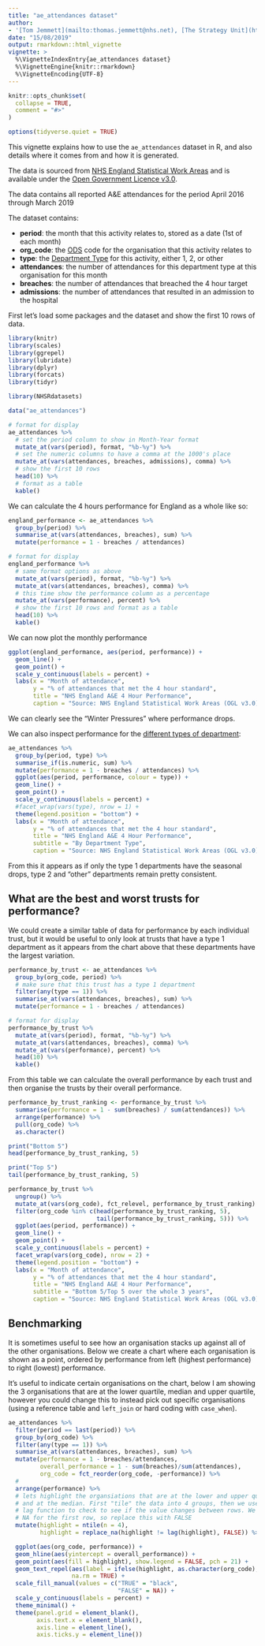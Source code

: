 ---
title: "ae_attendances dataset"
author:
- '[Tom Jemmett](mailto:thomas.jemmett@nhs.net), [The Strategy Unit](https://www.strategyunitwm.nhs.uk/)'
date: "15/08/2019"
output: rmarkdown::html_vignette
vignette: >
  %\VignetteIndexEntry{ae_attendances dataset}
  %\VignetteEngine{knitr::rmarkdown}
  %\VignetteEncoding{UTF-8}
---

```{r setup, include = FALSE}
knitr::opts_chunk$set(
  collapse = TRUE,
  comment = "#>"
)

options(tidyverse.quiet = TRUE)
```

This vignette explains how to use the `ae_attendances` dataset in R, and also
details where it comes from and how it is generated.

The data is sourced from [NHS England Statistical Work Areas](https://www.england.nhs.uk/statistics/statistical-work-areas/ae-waiting-times-and-activity/)
and is available under the [Open Government Licence v3.0](https://www.nationalarchives.gov.uk/doc/open-government-licence/version/3/).

The data contains all reported A&E attendances for the period April 2016 through
March 2019

The dataset contains:

- __period__: the month that this activity relates to, stored as a date (1st of each month)
- __org_code__: the [ODS](https://digital.nhs.uk/services/organisation-data-service)
code for the organisation that this activity relates to
- __type__: the [Department Type](https://digital.nhs.uk/services/organisation-data-service)
for this activity, either 1, 2, or other
- __attendances__: the number of attendances for this department type at this organisation
for this month
- __breaches__: the number of attendances that breached the 4 hour target
- __admissions__: the number of attendances that resulted in an admission to the
hospital

First let's load some packages and the dataset and show the first 10 rows of data.

```{r load data, message=TRUE, warning=TRUE}
library(knitr)
library(scales)
library(ggrepel)
library(lubridate)
library(dplyr)
library(forcats)
library(tidyr)

library(NHSRdatasets)

data("ae_attendances")

# format for display
ae_attendances %>%
  # set the period column to show in Month-Year format
  mutate_at(vars(period), format, "%b-%y") %>% 
  # set the numeric columns to have a comma at the 1000's place
  mutate_at(vars(attendances, breaches, admissions), comma) %>%
  # show the first 10 rows
  head(10) %>%
  # format as a table
  kable()
```

We can calculate the 4 hours performance for England as a whole like so:

```{r england performance}
england_performance <- ae_attendances %>%
  group_by(period) %>%
  summarise_at(vars(attendances, breaches), sum) %>%
  mutate(performance = 1 - breaches / attendances)

# format for display
england_performance %>% 
  # same format options as above
  mutate_at(vars(period), format, "%b-%y") %>% 
  mutate_at(vars(attendances, breaches), comma) %>%
  # this time show the performance column as a percentage
  mutate_at(vars(performance), percent) %>%
  # show the first 10 rows and format as a table
  head(10) %>%
  kable()
```

We can now plot the monthly performance

```{r england performance plot}
ggplot(england_performance, aes(period, performance)) +
  geom_line() +
  geom_point() +
  scale_y_continuous(labels = percent) +
  labs(x = "Month of attendance",
       y = "% of attendances that met the 4 hour standard",
       title = "NHS England A&E 4 Hour Performance",
       caption = "Source: NHS England Statistical Work Areas (OGL v3.0)")
```

We can clearly see the "Winter Pressures" where performance drops.

We can also inspect performance for the [different types of department](https://www.datadictionary.nhs.uk/data_dictionary/attributes/a/acc/accident_and_emergency_department_type_de.asp):

```{r england performance by type}
ae_attendances %>%
  group_by(period, type) %>%
  summarise_if(is.numeric, sum) %>%
  mutate(performance = 1 - breaches / attendances) %>%
  ggplot(aes(period, performance, colour = type)) +
  geom_line() +
  geom_point() +
  scale_y_continuous(labels = percent) +
  #facet_wrap(vars(type), nrow = 1) +
  theme(legend.position = "bottom") +
  labs(x = "Month of attendance",
       y = "% of attendances that met the 4 hour standard",
       title = "NHS England A&E 4 Hour Performance",
       subtitle = "By Department Type",
       caption = "Source: NHS England Statistical Work Areas (OGL v3.0)")
```

From this it appears as if only the type 1 departments have the seasonal
drops, type 2 and "other" departments remain pretty consistent.

## What are the best and worst trusts for performance?

We could create a similar table of data for performance by each individual trust,
but it would be useful to only look at trusts that have a type 1 department as
it appears from the chart above that these departments have the largest
variation.

```{r performance_by_trust}
performance_by_trust <- ae_attendances %>%
  group_by(org_code, period) %>%
  # make sure that this trust has a type 1 department
  filter(any(type == 1)) %>%
  summarise_at(vars(attendances, breaches), sum) %>%
  mutate(performance = 1 - breaches / attendances)

# format for display
performance_by_trust %>%
  mutate_at(vars(period), format, "%b-%y") %>% 
  mutate_at(vars(attendances, breaches), comma) %>%
  mutate_at(vars(performance), percent) %>%
  head(10) %>%
  kable()
```

From this table we can calculate the overall performance by each trust and then
organise the trusts by their overall performance.

```{r performance_by_trust_ranking}
performance_by_trust_ranking <- performance_by_trust %>%
  summarise(performance = 1 - sum(breaches) / sum(attendances)) %>%
  arrange(performance) %>%
  pull(org_code) %>%
  as.character()

print("Bottom 5")
head(performance_by_trust_ranking, 5)

print("Top 5")
tail(performance_by_trust_ranking, 5)
```

```{r performance_by_trust top 5 bottom 5 plot}
performance_by_trust %>%
  ungroup() %>%
  mutate_at(vars(org_code), fct_relevel, performance_by_trust_ranking) %>%
  filter(org_code %in% c(head(performance_by_trust_ranking, 5),
                         tail(performance_by_trust_ranking, 5))) %>%
  ggplot(aes(period, performance)) +
  geom_line() +
  geom_point() +
  scale_y_continuous(labels = percent) +
  facet_wrap(vars(org_code), nrow = 2) +
  theme(legend.position = "bottom") +
  labs(x = "Month of attendance",
       y = "% of attendances that met the 4 hour standard",
       title = "NHS England A&E 4 Hour Performance",
       subtitle = "Bottom 5/Top 5 over the whole 3 years",
       caption = "Source: NHS England Statistical Work Areas (OGL v3.0)")
```

## Benchmarking

It is sometimes useful to see how an organisation stacks up against all of the
other organisations. Below we create a chart where each organisation is shown as
a point, ordered by performance from left (highest performance) to right (lowest)
performance.

It's useful to indicate certain organisations on the chart, below I am showing
the 3 organisations that are at the lower quartile, median and upper quartile,
however you could change this to instead pick out specific organisations (using
a reference table and `left_join` or hard coding with `case_when`).

```{r bencmarking plot}
ae_attendances %>%
  filter(period == last(period)) %>%
  group_by(org_code) %>%
  filter(any(type == 1)) %>%
  summarise_at(vars(attendances, breaches), sum) %>%
  mutate(performance = 1 - breaches/attendances,
         overall_performance = 1 - sum(breaches)/sum(attendances),
         org_code = fct_reorder(org_code, -performance)) %>%
  #
  arrange(performance) %>%
  # lets highlight the organsiations that are at the lower and upper quartile
  # and at the median. First "tile" the data into 4 groups, then we use the
  # lag function to check to see if the value changes between rows. We will get
  # NA for the first row, so replace this with FALSE
  mutate(highlight = ntile(n = 4),
         highlight = replace_na(highlight != lag(highlight), FALSE)) %>%

  ggplot(aes(org_code, performance)) +
  geom_hline(aes(yintercept = overall_performance)) +
  geom_point(aes(fill = highlight), show.legend = FALSE, pch = 21) +
  geom_text_repel(aes(label = ifelse(highlight, as.character(org_code), NA)),
                  na.rm = TRUE) +
  scale_fill_manual(values = c("TRUE" = "black",
                               "FALSE" = NA)) +
  scale_y_continuous(labels = percent) +
  theme_minimal() +
  theme(panel.grid = element_blank(),
        axis.text.x = element_blank(),
        axis.line = element_line(),
        axis.ticks.y = element_line())
```


